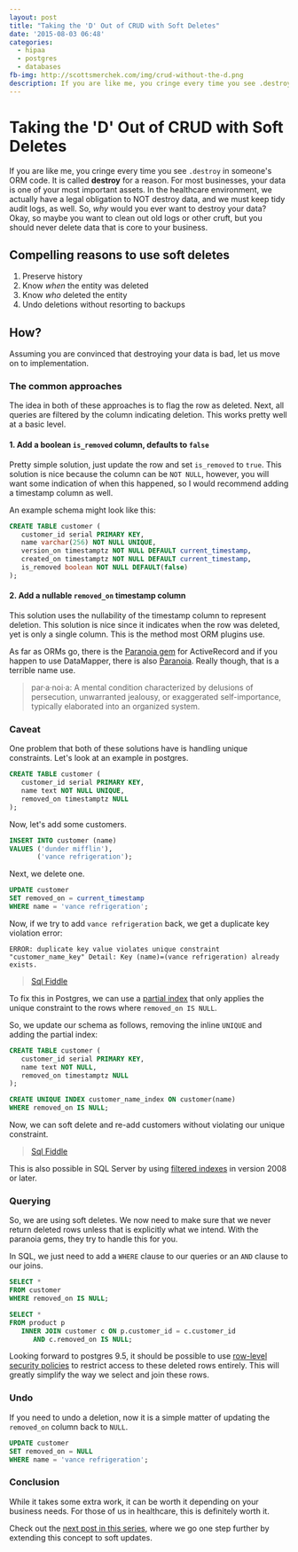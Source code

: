 ```yaml
---
layout: post
title: "Taking the 'D' Out of CRUD with Soft Deletes"
date: '2015-08-03 06:48'
categories:
  - hipaa
  - postgres
  - databases
fb-img: http://scottsmerchek.com/img/crud-without-the-d.png
description: If you are like me, you cringe every time you see .destroy in someone's ORM code. For most businesses, data is one of the most important assets. Here, we'll use soft deletes instead.
---
```


# Taking the 'D' Out of CRUD with Soft Deletes

If you are like me, you cringe every time you see `.destroy` in someone's ORM code. It is called **destroy** for a reason. For most businesses, your data is one of your most important assets. In the healthcare environment, we actually have a legal obligation to NOT destroy data, and we must keep tidy audit logs, as well. So, _why_ would you ever want to destroy your data? Okay, so maybe you want to clean out old logs or other cruft, but you should never delete data that is core to your business.

## Compelling reasons to use soft deletes

1. Preserve history
2. Know _when_ the entity was deleted
3. Know _who_ deleted the entity
4. Undo deletions without resorting to backups

## How?

Assuming you are convinced that destroying your data is bad, let us move on to implementation.

### The common approaches

The idea in both of these approaches is to flag the row as deleted. Next, all queries are filtered by the column indicating deletion. This works pretty well at a basic level.

#### 1. Add a boolean `is_removed` column, defaults to `false`

Pretty simple solution, just update the row and set `is_removed` to `true`. This solution is nice because the column can be `NOT NULL`, however, you will want some indication of when this happened, so I would recommend adding a timestamp column as well.

An example schema might look like this:

```sql
CREATE TABLE customer (
   customer_id serial PRIMARY KEY,
   name varchar(256) NOT NULL UNIQUE,
   version_on timestamptz NOT NULL DEFAULT current_timestamp,
   created_on timestamptz NOT NULL DEFAULT current_timestamp,
   is_removed boolean NOT NULL DEFAULT(false)
);
```

#### 2. Add a nullable `removed_on` timestamp column

This solution uses the nullability of the timestamp column to represent deletion. This solution is nice since it indicates when the row was deleted, yet is only a single column. This is the method most ORM plugins use.

As far as ORMs go, there is the [Paranoia gem](https://rubygems.org/gems/paranoia) for ActiveRecord and if you happen to use DataMapper, there is also [Paranoia](http://datamapper.org/docs/misc.html). Really though, that is a terrible name use.

> par·a·noi·a: A mental condition characterized by delusions of persecution, unwarranted jealousy, or exaggerated self-importance, typically elaborated into an organized system.

### Caveat

One problem that both of these solutions have is handling unique constraints. Let's look at an example in postgres.

```sql
CREATE TABLE customer (
   customer_id serial PRIMARY KEY,
   name text NOT NULL UNIQUE,
   removed_on timestamptz NULL
);
```

Now, let's add some customers.

```sql
INSERT INTO customer (name)
VALUES ('dunder mifflin'),
       ('vance refrigeration');
```

Next, we delete one.

```sql
UPDATE customer
SET removed_on = current_timestamp
WHERE name = 'vance refrigeration';
```

Now, if we try to add `vance refrigeration` back, we get a duplicate key violation error:

```
ERROR: duplicate key value violates unique constraint "customer_name_key" Detail: Key (name)=(vance refrigeration) already exists.
```

> [Sql Fiddle](http://sqlfiddle.com/#!15/302b8/3)

To fix this in Postgres, we can use a [partial index](https://devcenter.heroku.com/articles/postgresql-indexes#partial-indexes) that only applies the unique constraint to the rows where `removed_on IS NULL`.

So, we update our schema as follows, removing the inline `UNIQUE` and adding the partial index:

```sql {7-8} showLineNumbers
CREATE TABLE customer (
   customer_id serial PRIMARY KEY,
   name text NOT NULL,
   removed_on timestamptz NULL
);

CREATE UNIQUE INDEX customer_name_index ON customer(name)
WHERE removed_on IS NULL;
```

Now, we can soft delete and re-add customers without violating our unique constraint.

> [Sql Fiddle](http://sqlfiddle.com/#!15/a10a3/1)

This is also possible in SQL Server by using [filtered indexes](https://msdn.microsoft.com/en-us/library/cc280372.aspx) in version 2008 or later.

### Querying

So, we are using soft deletes. We now need to make sure that we never return deleted rows unless that is explicitly what we intend. With the paranoia gems, they try to handle this for you.

In SQL, we just need to add a `WHERE` clause to our queries or an `AND` clause to our joins.

```sql
SELECT *
FROM customer
WHERE removed_on IS NULL;
```

```sql
SELECT *
FROM product p
   INNER JOIN customer c ON p.customer_id = c.customer_id
      AND c.removed_on IS NULL;
```

Looking forward to postgres 9.5, it should be possible to use [row-level security policies](http://www.depesz.com/2014/10/02/waiting-for-9-5-row-level-security-policies-rls/) to restrict access to these deleted rows entirely. This will greatly simplify the way we select and join these rows.

### Undo

If you need to undo a deletion, now it is a simple matter of updating the `removed_on` column back to `NULL`.

```sql
UPDATE customer
SET removed_on = NULL
WHERE name = 'vance refrigeration';
```

### Conclusion

While it takes some extra work, it can be worth it depending on your business needs. For those of us in healthcare, this is definitely worth it.

Check out the [next post in this series](/blog/taking-the-d-out-of-crud-with-soft-updates), where we go one step further by extending this concept to soft updates.
